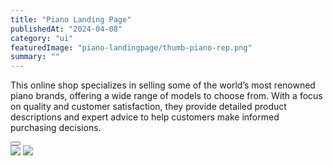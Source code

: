 ---
title: "Piano Landing Page"
publishedAt: "2024-04-08"
category: "ui"
featuredImage: "piano-landingpage/thumb-piano-rep.png"
summary: ""
---

This online shop specializes in selling some of the world’s most renowned piano brands, offering a wide range of models to choose from. With a focus on quality and customer satisfaction, they provide detailed product descriptions and expert advice to help customers make informed purchasing decisions.

<div>
  <Button
    href="https://www.figma.com/file/aPGFUDpXqztMDaNVp9kIuK/OnePage?type=design&node-id=0%3A1&mode=design&t=BdsDP2qdyj1hKoI7-1"
    title="View project"
    className="mt-4 mb-12"
  />
</div>

<div className="my-8 flex flex-col gap-y-6">
  <Image
    src="/projects/piano-landingpage/screenshot-01.png"
    width={1440}
    height={1000}
  />
  <Image
    src="/projects/piano-landingpage/landing-page.png"
    width={1440}
    height={1000}
  />
</div>
